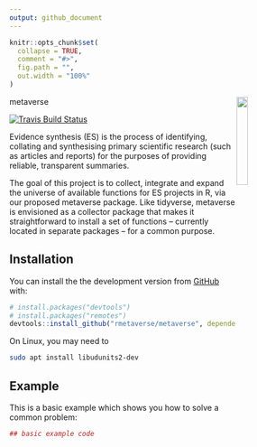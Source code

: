 ```yaml
---
output: github_document
---
```


<!-- README.md is generated from README.Rmd. Please edit that file -->

```r
knitr::opts_chunk$set(
  collapse = TRUE,
  comment = "#>",
  fig.path = "",
  out.width = "100%"
)
```

metaverse <img src="man/metaverse.png" align="right" width="20%" height="20%" />

[![Travis Build Status](https://travis-ci.com/rmetaverse/metaverse.svg?branch=master)](https://travis-ci.com/rmetaverse/metaverse/)

Evidence synthesis (ES) is the process of identifying, collating and synthesising primary scientific research (such as articles and reports) for the purposes of providing reliable, transparent summaries.

The goal of this project is to collect, integrate and expand the universe of available functions for ES projects in R, via our proposed metaverse package. Like tidyverse, metaverse is envisioned as a collector package that makes it straightforward to install a set of functions – currently located in separate packages – for a common purpose.

## Installation

You can install the the development version from [GitHub](https://github.com/) with:

``` r
# install.packages("devtools")
# install.packages("remotes")
devtools::install_github("rmetaverse/metaverse", dependencies = TRUE)
```

On Linux, you may need to 

```bash
sudo apt install libudunits2-dev
```


## Example

This is a basic example which shows you how to solve a common problem:

```r
## basic example code
```


